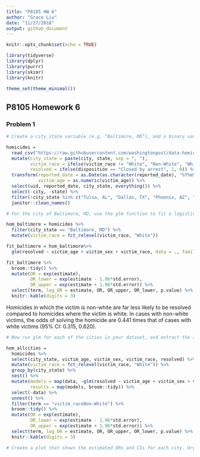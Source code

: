 ```yaml
---
title: "P8105 HW 6"
author: "Grace Liu"
date: "11/27/2018"
output: github_document
---
```


```r
knitr::opts_chunk$set(echo = TRUE)

library(tidyverse)
library(dplyr)
library(purrr)
library(skimr)
library(knitr)

theme_set(theme_minimal())
```

## P8105 Homework 6

### Problem 1
```r
# Create a city_state variable (e.g. “Baltimore, MD”), and a binary variable indicating whether the homicide is solved. Omit cities Dallas, TX; Phoenix, AZ; and Kansas City, MO – these don’t report victim race. Also omit Tulsa, AL – this is a data entry mistake. Modifiy victim_race to have categories white and non-white, with white as the reference category. Be sure that victim_age is numeric.

homicides = 
  read_csv("https://raw.githubusercontent.com/washingtonpost/data-homicides/master/homicide-data.csv") %>% 
  mutate(city_state = paste(city, state, sep = ", "),
         victim_race = ifelse(victim_race != "White", "Non-White", "White"),
         resolved = ifelse(disposition == "Closed by arrest", 1, 0)) %>% 
  transform(reported_date = as.Date(as.character(reported_date), "%Y%m%d"), 
            victim_age = as.numeric(victim_age)) %>% 
  select(uid, reported_date, city_state, everything()) %>% 
  select(-city, -state) %>% 
  filter(!city_state %in% c("Tulsa, AL", "Dallas, TX", "Phoenix, AZ", "Kansas City, MO")) %>% 
  janitor::clean_names()
```

```r
# For the city of Baltimore, MD, use the glm function to fit a logistic regression with resolved vs unresolved as the outcome and victim age, sex and race (as just defined) as predictors. Save the output of glm as an R object; apply the broom::tidy to this object; and obtain the estimate and confidence interval of the adjusted odds ratio for solving homicides comparing non-white victims to white victims keeping all other variables fixed.

hom_baltimore = homicides %>% 
  filter(city_state == "Baltimore, MD") %>% 
  mutate(victim_race = fct_relevel(victim_race, "White"))

fit_baltimore = hom_baltimore%>% 
  glm(resolved ~ victim_age + victim_sex + victim_race, data = ., family = binomial()) 

fit_baltimore %>% 
  broom::tidy() %>% 
  mutate(OR = exp(estimate),
         OR_lower = exp(estimate - 1.96*std.error),
         OR_upper = exp(estimate + 1.96*std.error)) %>%
  select(term, log_OR = estimate, OR, OR_upper, OR_lower, p.value) %>% 
  knitr::kable(digits = 3)
```

Homicides in which the victim is non-white are far less likely to be resolved compared to homicides where the victim is white. In cases with non-white victims, the odds of solving the homicide are 0.441 times that of cases with white victims (95% CI: 0.315, 0.620).

```r
# Now run glm for each of the cities in your dataset, and extract the adjusted odds ratio (and CI) for solving homicides comparing non-white victims to white victims. Do this within a “tidy” pipeline, making use of purrr::map, list columns, and unnest as necessary to create a dataframe with estimated ORs and CIs for each city.

hom_allcities =
  homicides %>% 
  select(city_state, victim_age, victim_sex, victim_race, resolved) %>% 
  mutate(victim_race = fct_relevel(victim_race, "White")) %>% 
  group_by(city_state) %>% 
  nest() %>% 
  mutate(models = map(data, ~glm(resolved ~ victim_age + victim_sex + victim_race, data = ., family = binomial())),
         results = map(models, broom::tidy)) %>% 
  select(-data) %>% 
  unnest() %>%
  filter(term == "victim_raceNon-White") %>% 
  broom::tidy() %>% 
  mutate(OR = exp(estimate),
         OR_lower = exp(estimate - 1.96*std.error),
         OR_upper = exp(estimate + 1.96*std.error)) %>%
  select(term, log_OR = estimate, OR, OR_upper, OR_lower, p.value) %>% 
  knitr::kable(digits = 3)
```


```r
# Create a plot that shows the estimated ORs and CIs for each city. Organize cities according to estimated OR, and comment on the plot.
```

